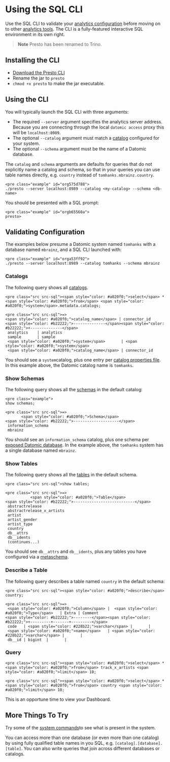 Using the SQL CLI
=================

Use the SQL CLI to validate your [analytics configuration](analytics-configuring.html) before moving on to other [analytics tools](analytics-tools.html). The CLI is a fully-featured interactive SQL environment in its own right.

> **Note** Presto has been renamed to Trino.

Installing the CLI
------------------

- [Download the Presto CLI](https://repo1.maven.org/maven2/io/prestosql/presto-cli/348/presto-cli-348-executable.jar)
- Rename the jar to `presto`
- `chmod +x presto` to make the jar executable.





Using the CLI
-------------

You will typically launch the SQL CLI with three arguments:

- The required `--server` argument specifies the analytics server address. Because you are connecting through the local `datomic access` proxy this will be `localhost:8989`.
- The optional `--catalog` argument must match a [catalog](analytics-configuring.html#catalog) configured for your system.
- The optional `--schema` argument must be the name of a Datomic database.

The `catalog` and `schema` arguments are defaults for queries that do not explicitly name a catalog and schema, so that in your queries you can use table names directly, e.g. `country` instead of `tomhanks.mbrainz.country`.

```
<pre class="example" id="org575d788">
./presto --server localhost:8989 --catalog <my-catalog> --schema <db-name>
```

You should be presented with a SQL prompt:

```
<pre class="example" id="orgb65560a">
presto>
```





Validating Configuration
------------------------

The examples below presume a Datomic system named `tomhanks` with a database named `mbrainz`, and a SQL CLI launched with:

```
<pre class="example" id="orga53ff92">
./presto --server localhost:8989 --catalog tomhanks --schema mbrainz
```



### Catalogs

The following query shows all [catalogs](analytics-concepts.html#sql-mapping).

```
<pre class="src src-sql"><span style="color: #a020f0;">select</span> * <span style="color: #a020f0;">from</span> <span style="color: #a020f0;">system</span>.metadata.catalogs;
```



```
<pre class="src src-sql">=>
<span style="color: #a020f0;">catalog_name</span> | connector_id
<span style="color: #b22222;">--------------</span><span style="color: #b22222;">+--------------</span>
 analytics    | analytics
 sample       | sample
 <span style="color: #a020f0;">system</span>       | <span style="color: #a020f0;">system</span>
 <span style="color: #a020f0;">catalog_name</span> | connector_id 
```



You should see a `system`catalog, plus one entry per [catalog properties file](analytics-configuring.html#catalog). In this example above, the Datomic catalog name is `tomhanks`.





### Show Schemas

The following query shows all the [schemas](analytics-concepts.html#sql-mapping) in the default catalog:

```
<pre class="example">
show schemas;
```

```
<pre class="src src-sql">=>
       <span style="color: #a020f0;">Schema</span>       
<span style="color: #b22222;">--------------------</span>
 information_schema 
 mbrainz   
```



You should see an `information_schema` catalog, plus one schema per [exposed Datomic database](analytics-configuring.html#catalog). In the example above, the `tomhanks` system has a single database named `mbrainz`.





### Show Tables

The following query shows all the [tables](analytics-concepts.html#sql-mapping) in the default schema.

```
<pre class="src src-sql">show tables;
```



```
<pre class="src src-sql">=>
           <span style="color: #a020f0;">Table</span>           
<span style="color: #b22222;">---------------------------</span>
 abstractrelease           
 abstractrelease_x_artists 
 artist                    
 artist_gender             
 artist_type               
 country                   
 db__attrs                 
 db__idents               
 (continues...)
```



You should see `db__attrs` and `db__idents`, plus any tables you have configured via a [metaschema](analytics-concepts.html#metaschemas).





### Describe a Table

The following query describes a table named `country` in the default schema:

```
<pre class="src src-sql"><span style="color: #a020f0;">describe</span> country;
```



```
<pre class="src src-sql">=>
 <span style="color: #a020f0;">Column</span> |  <span style="color: #a020f0;">Type</span>   | Extra | Comment 
<span style="color: #b22222;">--------</span><span style="color: #b22222;">+---------+-------+---------</span>
 code   | <span style="color: #228b22;">varchar</span> |       |         
 <span style="color: #a020f0;">name</span>   | <span style="color: #228b22;">varchar</span> |       |         
 db__id | bigint  |       |         
```







### Query

```
<pre class="src src-sql"><span style="color: #a020f0;">select</span> * <span style="color: #a020f0;">from</span> track_x_artists <span style="color: #a020f0;">limit</span> 10;
```



```
<pre class="src src-sql"><span style="color: #a020f0;">select</span> * <span style="color: #a020f0;">from</span> country <span style="color: #a020f0;">limit</span> 10;
```



This is an opportune time to view your Dashboard.







More Things To Try
------------------

Try some of the [system commands](https://prestosql.io/docs/current/connector/system.html)to see what is present in the system.

You can access more than one database (or even more than one catalog) by using fully qualified table names in you SQL, e.g. `[catalog].[database].[table]`. You can also write queries that join across different databases or catalogs.